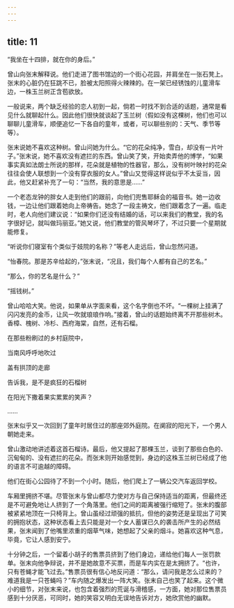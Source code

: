 ```yaml
---
---
---
```

title: 11
---



“我坐在十四排，就在你的身后。”

曾山向张末解释说。他们走进了图书馆边的一个街心花园，并肩坐在一张石凳上。张末的心脏仍在狂跳不已，脸被太阳照得火辣辣的。在一架已经锈蚀的儿童滑车边，一株玉兰树正含苞欲放。

一般说来，两个缺乏经验的恋人初到一起，倘若一时找不到合适的话题，通常是看见什么就聊起什么。因此他们很快就谈起了玉兰树（假如没有这棵树，他们也可以聊聊儿童滑车，顺便追忆一下各自的童年，或者，可以聊些别的：天气、季节等等）。

张末说她不喜欢这种树。曾山问她为什么。“它的花朵纯净，雪白，却没有一片叶子。”张末说，她不喜欢没有遮拦的东西。曾山笑了笑，开始卖弄他的博学，“如果事实真如法朗士所说的那样，花朵就是植物的性器官，那么，没有树叶映衬的花朵往往会使人联想到一个没有穿衣服的女人。”曾山又觉得这样说似乎不太妥当，因此，他又赶紧补充了一句：“当然，我的意思是……”

一个老态龙钟的胖女人走到他们的跟前，向他们兜售耶稣会的福音书。她一边收钱，一边让他们跟着她向上帝祷告。她念了一段主祷文，他们跟着念了一遍。临走时，老人向他们建议说：“如果你们还没有结婚的话，可以来我们的教堂，我的名字很好记，就叫做玛丽亚。”她又说，他们教堂的管风琴坏了，不过只要一个星期就能修复。

“听说你们寝室有个类似于妓院的名称？”等老人走远后，曾山忽然问道。

“怡春院。那是苏辛给起的，”张末说，“况且，我们每个人都有自己的艺名。”

“那么，你的艺名是什么？”

“摇钱树。”

曾山哈哈大笑。他说，如果单从字面来看，这个名字倒也不坏。“一棵树上挂满了闪闪发亮的金币，让风一吹就琅琅作响。”接着，曾山的话题始终离不开那些树木。香樟、槐树、冷杉、西府海棠，自然，还有石榴。

在那些粉刷过的乡村庭院中，

当南风呼呼地吹过

盖有拱顶的走廊

告诉我，是不是疯狂的石榴树

在阳光下撒着果实累累的笑声？

……

张末似乎又一次回到了童年时居住过的那座郊外庭院。在阒寂的阳光下，一个男人朝她走来。

曾山激动地讲述着这首石榴诗。最后，他又提起了那棵玉兰，谈到了那些白色的、沉甸甸的、没有遮拦的花朵。而张末则开始感觉到，身边的这株玉兰树已经成了他的语言不可逾越的障碍。

他们在街心公园待了不到一个小时。随后，他们爬上了一辆公交汽车返回学校。

车厢里拥挤不堪。尽管张末与曾山都尽力使对方与自己保持适当的距离，但最终还是不可避免地让人挤到了一个角落里。他们之间的距离被强行缩短了。张末的腹部被紧紧地顶在一只椅背上。曾山虽经过顽强的抵抗，但他的姿势还是呈现出了可笑的拥抱状态，这种状态看上去只能是对一个女人蓄谋已久的袭击所产生的必然结果，张末闻到了他嘴里浓重的烟草气味，她想起了父亲的烟斗。她喜欢这种气息，毕竟，它让人感到安宁。

十分钟之后，一个留着小胡子的售票员挤到了他们身边，递给他们每人一张罚款单。张末向他争辩说，并不是她故意不买票，而是车内实在是太拥挤了。“也许，只有苍蝇才能飞过去。”售票员很有信心地反问道：“那么，请问我是怎么过来的？难道我是一只苍蝇吗？”车内随之爆发出一阵大笑。张末自己也笑了起来。这个微小的细节，对张末来说，也包含着强烈的荒诞与滑稽感，一方面，她对那位售票员感到十分厌恶，可同时，她的笑容又明白无误地告诉对方，她欣赏他的幽默。